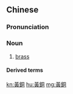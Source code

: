 {{also|黄铜|黄銅}}
==Chinese==
{{zh-forms|s=黄铜}}
{{wikipedia|lang=zh}}

===Pronunciation===
{{zh-pron
|m=huángtóng
|c=wong4 tung4
|mn=n̂g-tâng
|cat=n
}}

===Noun===
{{zh-noun}}

# [[brass]]

====Derived terms====
{{zh-der|黃銅器}}

{{zh-cat|Alloys}}

[[kn:黃銅]]
[[hu:黃銅]]
[[mg:黃銅]]